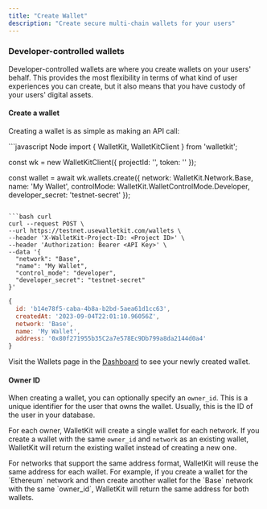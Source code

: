 ```yaml
---
title: "Create Wallet"
description: "Create secure multi-chain wallets for your users"
---
```


### Developer-controlled wallets
Developer-controlled wallets are where you create wallets on your users' behalf. This provides the most flexibility
in terms of what kind of user experiences you can create, but it also means that you have custody of your users' digital
assets.

#### Create a wallet
Creating a wallet is as simple as making an API call:

<CodeGroup>
```javascript Node
import { WalletKit, WalletKitClient } from 'walletkit';

const wk = new WalletKitClient({
  projectId: '<Project ID>',
  token: '<API Key>'
});

const wallet = await wk.wallets.create({
  network: WalletKit.Network.Base,
  name: 'My Wallet',
  controlMode: WalletKit.WalletControlMode.Developer,
  developer_secret: 'testnet-secret'
});
```

```bash curl
curl --request POST \
--url https://testnet.usewalletkit.com/wallets \
--header 'X-WalletKit-Project-ID: <Project ID>' \
--header 'Authorization: Bearer <API Key>' \
--data '{
  "network": "Base",
  "name": "My Wallet",
  "control_mode": "developer",
  "developer_secret": "testnet-secret"
}'
```
</CodeGroup>

```javascript
{
  id: 'b14e78f5-caba-4b8a-b2bd-5aea61d1cc63',
  createdAt: '2023-09-04T22:01:10.96056Z',
  network: 'Base',
  name: 'My Wallet',
  address: '0x80f271955b35C2a7e578Ec9Db799a8da2144d0a4'
}
```

Visit the Wallets page in the [Dashboard](https://app.usewalletkit.com/wallets?network=Base) to see your newly created
wallet.

#### Owner ID
When creating a wallet, you can optionally specify an `owner_id`. This is a unique identifier for the user that owns the
wallet. Usually, this is the ID of the user in your database.

For each owner, WalletKit will create a single wallet for each network. If you create a wallet with the same `owner_id`
and `network` as an existing wallet, WalletKit will return the existing wallet instead of creating a new one.

<Info>
  For networks that support the same address format, WalletKit will reuse the same address for each wallet. For
  example, if you create a wallet for the `Ethereum` network and then create another wallet for the `Base` network
  with the same `owner_id`, WalletKit will return the same address for both wallets.
</Info>
